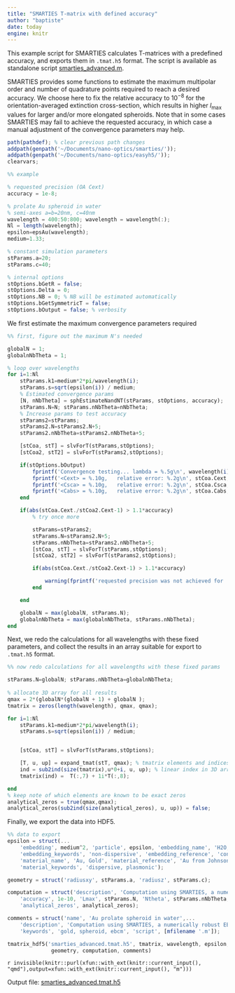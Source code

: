 ```yaml
---
title: "SMARTIES T-matrix with defined accuracy"
author: "baptiste"
date: today
engine: knitr
---
```


This example script for SMARTIES calculates T-matrices with a predefined accuracy, and exports them in `.tmat.h5` format. The script is available as standalone script [smarties_advanced.m](/smarties/smarties_advanced.m).

SMARTIES provides some functions to estimate the maximum multipolar order and number of quadrature points required to reach a desired accuracy. We choose here to fix the relative accuracy to $10^{-8}$ for the orientation-averaged extinction cross-section, which results in higher $l_\text{max}$ values for larger and/or more elongated spheroids. Note that in some cases SMARTIES may fail to achieve the requested accuracy, in which case a manual adjustment of the convergence parameters may help.


```octave
path(pathdef); % clear previous path changes
addpath(genpath('~/Documents/nano-optics/smarties/'));
addpath(genpath('~/Documents/nano-optics/easyh5/'));
clearvars;

%% example

% requested precision (OA Cext)
accuracy = 1e-8;

% prolate Au spheroid in water
% semi-axes a=b=20nm, c=40nm
wavelength = 400:50:800; wavelength = wavelength(:); 
Nl = length(wavelength);
epsilon=epsAu(wavelength);
medium=1.33;

% constant simulation parameters
stParams.a=20;
stParams.c=40;

% internal options
stOptions.bGetR = false;
stOptions.Delta = 0;
stOptions.NB = 0; % NB will be estimated automatically
stOptions.bGetSymmetricT = false;
stOptions.bOutput = false; % verbosity
```

We first estimate the maximum convergence parameters required

```octave
%% first, figure out the maximum N's needed

globalN = 1;
globalnNbTheta = 1;

% loop over wavelengths
for i=1:Nl
    stParams.k1=medium*2*pi/wavelength(i);
    stParams.s=sqrt(epsilon(i)) / medium;
    % Estimated convergence params
    [N, nNbTheta] = sphEstimateNandNT(stParams, stOptions, accuracy);
    stParams.N=N; stParams.nNbTheta=nNbTheta;
    % Increase params to test accuracy
    stParams2=stParams;
    stParams2.N=stParams2.N+5;
    stParams2.nNbTheta=stParams2.nNbTheta+5;

    [stCoa, stT] = slvForT(stParams,stOptions);
    [stCoa2, stT2] = slvForT(stParams2,stOptions);

    if(stOptions.bOutput)
        fprintf('Convergence testing... lambda = %.5g\n', wavelength(i));
        fprintf('<Cext> = %.10g,   relative error: %.2g\n', stCoa.Cext, abs(stCoa.Cext./stCoa2.Cext-1));
        fprintf('<Csca> = %.10g,   relative error: %.2g\n', stCoa.Csca, abs(stCoa.Csca./stCoa2.Csca-1));
        fprintf('<Cabs> = %.10g,   relative error: %.2g\n', stCoa.Cabs, abs(stCoa.Cabs./stCoa2.Cabs-1));
    end

    if(abs(stCoa.Cext./stCoa2.Cext-1) > 1.1*accuracy)
        % try once more

        stParams=stParams2;
        stParams.N=stParams2.N+5;
        stParams.nNbTheta=stParams2.nNbTheta+5;
        [stCoa, stT] = slvForT(stParams,stOptions);
        [stCoa2, stT2] = slvForT(stParams2,stOptions);

        if(abs(stCoa.Cext./stCoa2.Cext-1) > 1.1*accuracy)

            warning(fprintf('requested precision was not achieved for  = %.5g\n', wavelength(i)))
        end

    end

    globalN = max(globalN, stParams.N);
    globalnNbTheta = max(globalnNbTheta, stParams.nNbTheta);
end
```

Next, we redo the calculations for all wavelengths with these fixed parameters, and collect the results in an array suitable for export to `.tmat.h5` format.

```octave
%% now redo calculations for all wavelengths with these fixed params

stParams.N=globalN; stParams.nNbTheta=globalnNbTheta;
    
% allocate 3D array for all results
qmax = 2*(globalN*(globalN + 1) + globalN );
tmatrix = zeros(length(wavelength), qmax, qmax);

for i=1:Nl
    stParams.k1=medium*2*pi/wavelength(i);
    stParams.s=sqrt(epsilon(i)) / medium;


    [stCoa, stT] = slvForT(stParams,stOptions);

    [T, u, up] = expand_tmat(stT, qmax); % tmatrix elements and indices
    ind = sub2ind(size(tmatrix),u*0+i, u, up); % linear index in 3D array
    tmatrix(ind) =  T(:,7) + 1i*T(:,8);

end
% keep note of which elements are known to be exact zeros
analytical_zeros = true(qmax,qmax);
analytical_zeros(sub2ind(size(analytical_zeros), u, up)) = false;
```

Finally, we export the data into HDF5.

```octave
%% data to export
epsilon = struct(...
    'embedding', medium^2, 'particle', epsilon, 'embedding_name', 'H2O, Water', ...
    'embedding_keywords', 'non-dispersive', 'embedding_reference', 'constant', ...
    'material_name', 'Au, Gold', 'material_reference', 'Au from Johnson and Christy 1972',...
    'material_keywords', 'dispersive, plasmonic');

geometry = struct('radiusxy', stParams.a, 'radiusz', stParams.c);

computation = struct('description', 'Computation using SMARTIES, a numerically robust EBCM implementation for spheroids', ...
    'accuracy', 1e-10, 'Lmax', stParams.N, 'Ntheta', stParams.nNbTheta, ...
    'analytical_zeros', analytical_zeros);

comments = struct('name', 'Au prolate spheroid in water',...
    'description', 'Computation using SMARTIES, a numerically robust EBCM implementation for spheroids',...
    'keywords', 'gold, spheroid, ebcm', 'script', [mfilename '.m']);

tmatrix_hdf5('smarties_advanced.tmat.h5', tmatrix, wavelength, epsilon,...
              geometry, computation, comments)
```

<!-- export the code into standalone file -->
`r invisible(knitr::purl(xfun::with_ext(knitr::current_input(), "qmd"),output=xfun::with_ext(knitr::current_input(), "m")))`

Output file: [smarties_advanced.tmat.h5](/smarties/smarties_advanced.tmat.h5)

